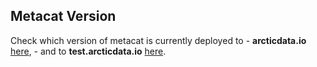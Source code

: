 ## Metacat Version

Check which version of metacat is currently deployed to
- **arcticdata.io** [here](https://arcticdata.io/metacat/metacat?action=getversion),
- and to **test.arcticdata.io** [here](https://test.arcticdata.io/metacat/metacat?action=getversion).
